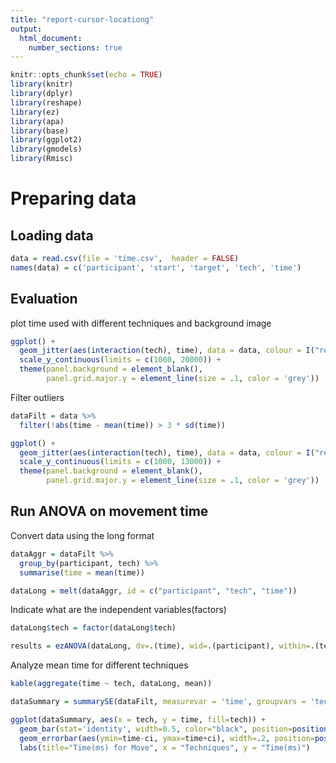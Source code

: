 ```yaml
---
title: "report-cursor-locationg"
output: 
  html_document:
    number_sections: true
---
```


```r
knitr::opts_chunk$set(echo = TRUE)
library(knitr)
library(dplyr)
library(reshape)
library(ez)
library(apa)
library(base)
library(ggplot2)
library(gmodels)
library(Rmisc)
```
# Preparing data
## Loading data
```r
data = read.csv(file = 'time.csv',  header = FALSE)
names(data) = c('participant', 'start', 'target', 'tech', 'time')
```

## Evaluation
plot time used with different techniques and background image
```r
ggplot() + 
  geom_jitter(aes(interaction(tech), time), data = data, colour = I("red"), position = position_jitter(width = 0.05)) + 
  scale_y_continuous(limits = c(1000, 20000)) + 
  theme(panel.background = element_blank(),
        panel.grid.major.y = element_line(size = .1, color = 'grey'))
```

Filter outliers
```r
dataFilt = data %>%
  filter(!abs(time - mean(time)) > 3 * sd(time))

ggplot() + 
  geom_jitter(aes(interaction(tech), time), data = data, colour = I("red"), position = position_jitter(width = 0.05)) + 
  scale_y_continuous(limits = c(1000, 13000)) + 
  theme(panel.background = element_blank(),
        panel.grid.major.y = element_line(size = .1, color = 'grey'))
```

## Run ANOVA on movement time
Convert data using the long format
```r
dataAggr = dataFilt %>%
  group_by(participant, tech) %>%
  summarise(time = mean(time))

dataLong = melt(dataAggr, id = c("participant", "tech", "time"))
```

Indicate what are the independent variables(factors)
```r
dataLong$tech = factor(dataLong$tech)
```

```r
results = ezANOVA(dataLong, dv=.(time), wid=.(participant), within=.(tech), detailed=TRUE)
```
Analyze mean time for different techniques
```r
kable(aggregate(time ~ tech, dataLong, mean))
```


```r
dataSummary = summarySE(dataFilt, measurevar = 'time', groupvars = 'tech')

ggplot(dataSummary, aes(x = tech, y = time, fill=tech)) + 
  geom_bar(stat='identity', width=0.5, color="black", position=position_dodge()) + 
  geom_errorbar(aes(ymin=time-ci, ymax=time+ci), width=.2, position=position_dodge()) + 
  labs(title="Time(ms) for Move", x = "Techniques", y = "Time(ms)")
```